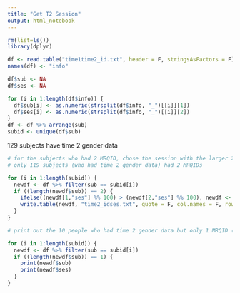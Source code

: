 ```yaml
---
title: "Get T2 Session"
output: html_notebook
---
```



```r
rm(list=ls())
library(dplyr)
```


```r
df <- read.table("time1time2_id.txt", header = F, stringsAsFactors = F)
names(df) <- "info"

df$sub <- NA
df$ses <- NA

for (i in 1:length(df$info)) {
  df$sub[i] <- as.numeric(strsplit(df$info, "_")[[i]][1])
  df$ses[i] <- as.numeric(strsplit(df$info, "_")[[i]][2])
}
df <- df %>% arrange(sub)
subid <- unique(df$sub)
```

129 subjects have time 2 gender data

```r
# for the subjects who had 2 MRQID, chose the session with the larger 2 digits, then write to a txt file
# only 119 subjects (who had time 2 gender data) had 2 MRQIDs

for (i in 1:length(subid)) {
  newdf <- df %>% filter(sub == subid[i])
  if ((length(newdf$sub)) == 2) {
    ifelse((newdf[1,"ses"] %% 100) > (newdf[2,"ses"] %% 100), newdf <- newdf[1,], newdf <- newdf[2,])
    write.table(newdf, "time2_idses.txt", quote = F, col.names = F, row.names = F, append = T)
  }
}

```


```r
# print out the 10 people who had time 2 gender data but only 1 MRQID (only 1 MRI session)

for (i in 1:length(subid)) {
  newdf <- df %>% filter(sub == subid[i])
  if ((length(newdf$sub)) == 1) {
    print(newdf$sub)
    print(newdf$ses)
  }
}
```